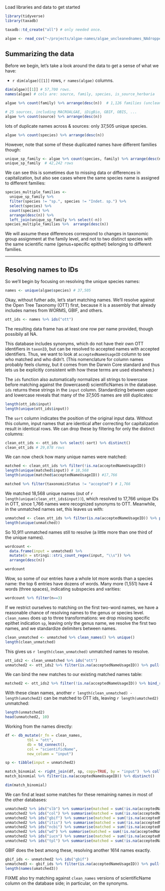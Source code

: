 
Load libraries and data to get started

```r
library(tidyverse)
library(taxadb)
```

```r
taxadb::td_create("all") # only needed once.
```

```r
algae <- read_csv("~/projects/algae-names/algae_uncleanednames_NAdropped.csv")
```



## Summarizing the data

Before we begin, let's take a look around the data to get a sense of what we have:

- `r dim(algae)[[1]]` rows, `r names(algae)` columns.

```r
dim(algae)[[1]] # 57,700 rows. 
names(algae) # cols are: source, family, species, is_source_herbaria
```

```r
algae %>% count(family) %>% arrange(desc(n))  # 1,126 families (uncleaned)
```

```r
# 25 sources, including MACROALGAE, iDigBio, GBIF, OBIS, ...
algae %>% count(source) %>% arrange(desc(n))
```

lots of duplicate names across & sources: only 37,505 unique species.

```r
algae %>% count(species) %>% arrange(desc(n))
```

However, note that some of these duplicated names have different families though:

```r
unique_sp_family <- algae %>% count(species, family) %>% arrange(desc(n))
unique_sp_family  # 42,242 rows
```

We can see this is sometimes due to missing data or differences in capitalization, but also see cases where the same species name is assigned to different families:  

```r
species_multiple_families <- 
  unique_sp_family %>% 
  filter(species != "sp.", species != "Indet. sp.") %>%
  select(species) %>% 
  count(species) %>% 
  arrange(desc(n)) %>%
  left_join(unique_sp_family %>% select(-n))
species_multiple_families %>%  arrange(desc(n))
```

We will assume these differences correspond to changes in taxonomic group assignment at the family level, and not to two distinct species with the same scientific name (genus+specific epithet) belonging to different families.  

----------

## Resolving names to IDs

So we'll begin by focusing on resolving the unique species names:

```r
names <- unique(algae$species) # 37,505
```

Okay, without futher ado, let's start matching names.  We'll resolve against the Open Tree Taxonomy (OTT) first, because it is a assembly that already includes names from WORMS, GBIF, and others.  

```r
ott_ids <- names %>% ids("ott")
```

The resulting data frame has at least one row per name provided, though possibily all NA.  

This database includes synonyms, which do not have their own OTT identifiers in `taxonID`, but can be resolved to accepted names with accepted identifiers.  Thus, we want to look at `acceptedNameUsageID` column to see who matched and who didn't.  (This nomenclature for column names probably feels clumsy, but it comes from the Darwin Core standard and thus lets us be explicitly consistent with how these terms are used elsewhere.)

The `ids` function also automatically normalizes all strings to lowercase before matching against the (lowercased) scientificNames in the database.  `ids` returns these strings in the `input` column.  Standardizing between upper and lowercase reveals that many of the 37,505 names are still duplicates:

```r
length(ott_ids$input)
length(unique(ott_ids$input))
```

The `sort` column indicates the position of the original input data. Without this column, input names that are identical after correcting for capitalization result in identical rows.  We can drop these by filtering for only the distinct columns:

```r
clean_ott_ids <- ott_ids %>% select(-sort) %>% distinct()
clean_ott_ids # 29,878 rows
```


We can now check how many unique names were matched:


```r
matched <- clean_ott_ids %>% filter(!is.na(acceptedNameUsageID))
length(unique(matched$input)) # 18,568
length(unique(matched$acceptedNameUsageID)) #17,766

matched %>% filter(taxonomicStatus != "accepted") # 1,766
```

We matched 18,568 unique names (out of `r length(unique(clean_ott_ids$input))`), which resolved to 17,766 unique IDs in OTT, since 1,766 names were recognized synonyms to OTT.  Meanwhile, in the unmatched names set, this leaves us with:

```r
unmatched <- clean_ott_ids %>% filter(is.na(acceptedNameUsageID)) %>% pull(input)
length(unique(unmatched))
```

So 10,911 unmatched names still to resolve (a little more than one third of the unique names).  

```r
wordcount <- 
  data.frame(input = unmatched) %>% 
  mutate(n = stringi::stri_count_regex(input, "\\s")) %>% 
  arrange(desc(n))

wordcount
```

Wow, so some of our entries have a whole lot more words than a species name: the top 6 entries have dozens of words.  Many more (1,551) have 4 words (three spaces), indicating subspecies and varities:

```r
wordcount %>% filter(n==3)
```

If we restrict ourselves to matching on the first two-word names, we have a reasonable chance of resolving names to the genus or species level.  `clean_names` does up to three transformations: we drop missing specific epithet indication `sp`, leaving only the genus name, we resolve the first two names, and we standardize delimiters between names.  


```r
clean_unmatched <- unmatched %>% clean_names() %>% unique()
length(clean_unmatched)
```
This gives us `r length(clean_unmatched)` unmatched names to resolve.  

```r
ott_ids2 <- clean_unmatched %>% ids("ott")
unmatched2 <- ott_ids2 %>% filter(is.na(acceptedNameUsageID)) %>% pull(input)
```

We can bind the new matches to our existing matched names table:

```r
matched2 <- ott_ids2 %>% filter(!is.na(acceptedNameUsageID)) %>% bind_rows(matched)
```

With these clean names, another `r length(clean_unmatched) - length(umatched2)` can be matched to OTT ids, leaving `r length(umatched2)` unmatched:  


```r
length(unmatched2)
head(unmatched2, 10)
```

Working from the names directly:

```r

df <- db_mutate(r_fn = clean_names,
          tbl = "ott",
          db = td_connect(),
          col = "scientificName",
          new_column = "input") 


```


```r
sp <- tibble(input = unmatched2)

match_binomial <- right_join(df, sp, copy=TRUE, by = "input")  %>% collect()
match_binomial %>% filter(is.na(acceptedNameUsageID)) %>% distinct()

dim(match_binomial)
```


We can find at least some matches for these remaining names in most of the other databases:

```r
unmatched2 %>% ids("slb") %>% summarise(matched = sum(!is.na(acceptedNameUsageID)))
unmatched2 %>% ids("col") %>% summarise(matched = sum(!is.na(acceptedNameUsageID)))
unmatched2 %>% ids("gbif") %>% summarise(matched = sum(!is.na(acceptedNameUsageID)))
unmatched2 %>% ids("itis") %>% summarise(matched = sum(!is.na(acceptedNameUsageID)))
unmatched2 %>% ids("ncbi") %>% summarise(matched = sum(!is.na(acceptedNameUsageID)))
unmatched2 %>% ids("wd") %>% summarise(matched = sum(!is.na(acceptedNameUsageID)))
unmatched2 %>% ids("iucn") %>% summarise(matched = sum(!is.na(acceptedNameUsageID)))
unmatched2 %>% ids("tpl") %>% summarise(matched = sum(!is.na(acceptedNameUsageID)))

```
GBIF does the best among these, resolving another 1614 names exactly.  

```r
gbif_ids <- unmatched2 %>% ids("gbif")
unmatched3 <- gbif_ids %>% filter(is.na(acceptedNameUsageID)) %>% pull(input)
length(names(umatched3))
```


FIXME also try matching against `clean_names` versions of scientificName column on the database side; in particular, on the synonyms.  
